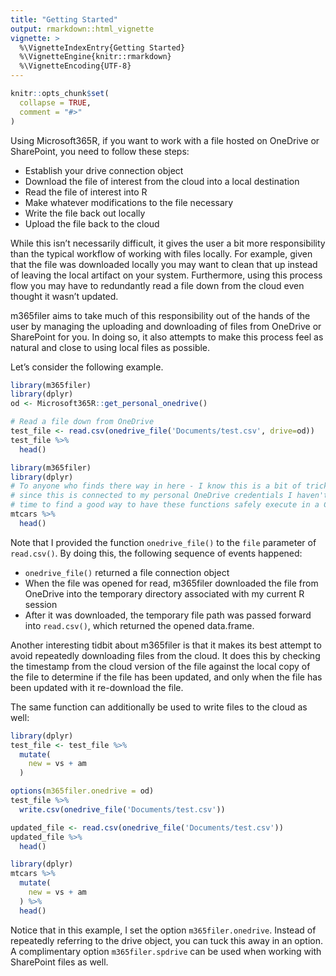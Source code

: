```yaml
---
title: "Getting Started"
output: rmarkdown::html_vignette
vignette: >
  %\VignetteIndexEntry{Getting Started}
  %\VignetteEngine{knitr::rmarkdown}
  %\VignetteEncoding{UTF-8}
---
```


```r
knitr::opts_chunk$set(
  collapse = TRUE,
  comment = "#>"
)
```

Using Microsoft365R, if you want to work with a file hosted on OneDrive or SharePoint, you need to follow these steps:

- Establish your drive connection object
- Download the file of interest from the cloud into a local destination
- Read the file of interest into R
- Make whatever modifications to the file necessary
- Write the file back out locally
- Upload the file back to the cloud

While this isn't necessarily difficult, it gives the user a bit more responsibility than the typical workflow of working with files locally. For example, given that the file was downloaded locally you may want to clean that up instead of leaving the local artifact on your system. Furthermore, using this process flow you may have to redundantly read a file down from the cloud even thought it wasn't updated. 

m365filer aims to take much of this responsibility out of the hands of the user by managing the uploading and downloading of files from OneDrive or SharePoint for you. In doing so, it also attempts to make this process feel as natural and close to using local files as possible. 

Let's consider the following example.

```r
library(m365filer)
library(dplyr)
od <- Microsoft365R::get_personal_onedrive()

# Read a file down from OneDrive
test_file <- read.csv(onedrive_file('Documents/test.csv', drive=od))
test_file %>% 
  head()
```

```r
library(m365filer)
library(dplyr)
# To anyone who finds there way in here - I know this is a bit of trickery, but 
# since this is connected to my personal OneDrive credentials I haven't spent the 
# time to find a good way to have these functions safely execute in a CI/CD pipeline
mtcars %>% 
  head()
```

Note that I provided the function `onedrive_file()` to the `file` parameter of `read.csv()`. By doing this, the following sequence of events happened:

- `onedrive_file()` returned a file connection object
- When the file was opened for read, m365filer downloaded the file from OneDrive into the temporary directory associated with my current R session
- After it was downloaded, the temporary file path was passed forward into `read.csv()`, which returned the opened data.frame.

Another interesting tidbit about m365filer is that it makes its best attempt to avoid repeatedly downloading files from the cloud. It does this by checking the timestamp from the cloud version of the file against the local copy of the file to determine if the file has been updated, and only when the file has been updated with it re-download the file. 

The same function can additionally be used to write files to the cloud as well:

```r
library(dplyr)
test_file <- test_file %>% 
  mutate(
    new = vs + am
  )

options(m365filer.onedrive = od)
test_file %>% 
  write.csv(onedrive_file('Documents/test.csv'))

updated_file <- read.csv(onedrive_file('Documents/test.csv'))
updated_file %>% 
  head()
```
```r
library(dplyr)
mtcars %>% 
  mutate(
    new = vs + am
  ) %>% 
  head()
```

Notice that in this example, I set the option `m365filer.onedrive`. Instead of repeatedly referring to the drive object, you can tuck this away in an option. A complimentary option `m365filer.spdrive` can be used when working with SharePoint files as well. 
